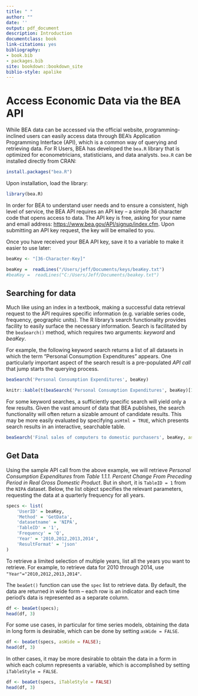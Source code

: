 ```yaml
--- 
title: " "
author: ""
date: ''
output: pdf_document
description: Introduction
documentclass: book
link-citations: yes
bibliography:
- book.bib
- packages.bib
site: bookdown::bookdown_site
biblio-style: apalike
---
```



# Access Economic Data via the BEA API

While BEA data can be accessed via the official website, programming-inclined users can easily access data through BEA's Application Programming Interface (API), which is a common way of querying and retrieving data. For R Users, BEA has developed the `bea.R` library that is optimized for econometricians, statisticians, and data analysts. `bea.R` can be installed directly from CRAN:

```r
install.packages("bea.R")
```

Upon installation, load the library:

```r
library(bea.R)
```

In order for BEA to understand user needs and to ensure a consistent, high level of service, the BEA API requires an API key -- a simple 36 character code that opens access to data. The API key is free, asking for your name and email address: [https://www.bea.gov/API/signup/index.cfm](https://www.bea.gov/API/signup/index.cfm). Upon submitting an API key request, the key will be emailed to you.

Once you have received your BEA API key, save it to a variable to make it easier to use later:

```r
beaKey <- "[36-Character-Key]"
```
```r
beaKey =  readLines("/Users/jeff/Documents/keys/beaKey.txt")
#beaKey =  readLines("C:/Users/Jeff/Documents/beakey.txt")
```



## Searching for data 

Much like using an index in a textbook, making a successful data retrieval request to the API requires specific information (e.g. variable series code, frequency, geographic units). The R library's search functionality provides facility to easily surface the necessary information. Search is facilitated by the `beaSearch()` method, which requires two arguments: _keyword_ and _beaKey_. 

For example, the following keyword search returns a list of all datasets in which the term "Personal Consumption Expenditures" appears. One particularly important aspect of the search result is a pre-populated _API call_ that jump starts the querying process.

```r
beaSearch('Personal Consumption Expenditures', beaKey)
```
```r
knitr::kable(t(beaSearch('Personal Consumption Expenditures', beaKey)[1:2]), booktab = TRUE, caption = "Example results from through search interface.")
```

For some keyword searches, a sufficiently specific search will yield only a few results. Given the vast amount of data that BEA publishes, the search functionality will often return a sizable amount of candidate results. This may be more easily evaluated by specifying `asHtml = TRUE`, which presents search results in an interactive, searchable table.

```r
beaSearch('Final sales of computers to domestic purchasers', beaKey, asHtml = TRUE)
```


## Get Data

Using the sample API call from the above example, we will retrieve _Personal Consumption Expenditures_ from _Table 1.1.1. Percent Change From Preceding Period in Real Gross Domestic Product_. But in short, it is `TableID = 1` from the `NIPA` dataset. Below, the list object specifies the relevant parameters, requesting the data at a quarterly frequency for all years.

```r
specs <- list(
	'UserID' = beaKey,
	'Method' = 'GetData',
	'datasetname' = 'NIPA',
	'TableID' = '1',
	'Frequency' = 'Q',
	'Year' = '2010,2012,2013,2014',
	'ResultFormat' = 'json'
)

```

To retrieve a limited selection of multiple years, list all the years you want to retrieve. For example, to retrieve data for 2010 through 2014, use `"Year"="2010,2012,2013,2014"`.

The `beaGet()` function can use the `spec` list to retrieve data. By default, the data are returned in wide form -- each row is an indicator and each time period's data is represented as a separate column. 

```r
df <- beaGet(specs);
head(df, 3)
```

For some use cases, in particular for time series models, obtaining the data in long form is desirable, which can be done by setting `asWide = FALSE`.

```r
df <- beaGet(specs, asWide = FALSE);
head(df, 3)
```

In other cases, it may be more desirable to obtain the data in a form in which each column represents a variable, which is accomplished by setting `iTableStyle = FALSE`.

```r
df <- beaGet(specs, iTableStyle = FALSE)
head(df, 3)
```

